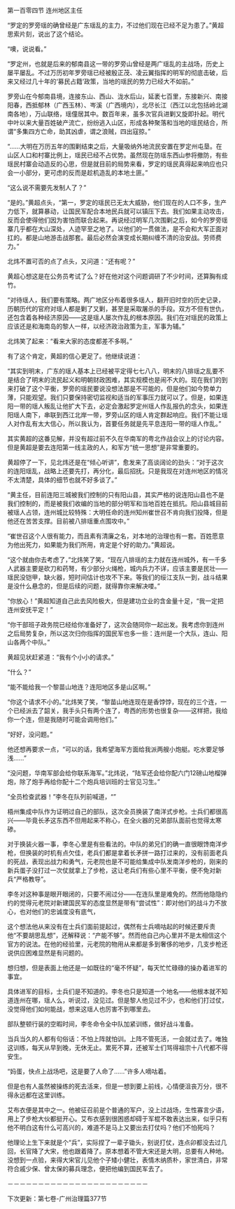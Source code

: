 

第一百零四节 连州地区主任

“罗定的罗旁瑶的确曾经是广东瑶乱的主力，不过他们现在已经不足为患了。”黄超思索片刻，说出了这个结论。

“噢，说说看。”

“罗定州，也就是后来的郁南县这一带的罗旁山曾经是两广瑶乱的主战场，历史上屡平屡乱。不过万历初年罗旁瑶已经被殷正茂、凌云翼指挥的明军的彻底击破，后来又经过几十年的‘募民占籍’政策，当地的瑶民的势力已经大不如前。”

罗旁山在今郁南县境，连接东山、西山、泷水后山，延袤七百里，东接新兴、南接阳春，西抵郁林（广西玉林）、岑溪（广西境内），北尽长江（西江以北包括岭北湖南各地），万山联络，瑶僮居其中。数百年来，虽多次官兵进剿又旋即扑起。明代中叶以来大量百姓破产流亡，纷纷逃入山区，形成各种聚落和当地的瑶民结合，所谓“多集四方亡命，助其凶虐，谓之浪贼，四出寇掠。”

“……大明在万历五年的围剿结束之后，大量吸纳外地流民安置在罗定州屯垦。在山区人口和村寨比例上，瑶民已经不占优势。虽然现在防瑶东西山参将撤防，有些瑶民村寨会动造反的心思，但是就目前的局势来看，罗定的瑶民真得起来响应也只会一小部分，更可虑的反而是趁机造乱的本地土匪。”

“这么说不需要先发制人了？”

“是的。”黄超点头，“第一，罗定的瑶民已无太大威胁，他们现在的人口不多，生产力低下，就算暴动，让国民军配合本地民兵就可以镇压下去。我们如果主动攻击，反而会使得他们因为害怕而联合起来。再说经过明军几次围剿之后，如今的罗旁瑶寨几乎都在大山深处，人迹罕至之地了。以他们的一贯做法，是不会和大军正面对扛的。都是山地游击战那套。最后必然会演变成长期纠缠不清的治安战。劳师费力。”

北炜不置可否的点了点头，又问道：“还有呢？”

黄超心想这是在公务员考试了么？好在他对这个问题调研了不少时间，还算胸有成竹。

“对待瑶人，我们要有策略。两广地区分布着很多瑶人，翻开旧时空的历史记录，历朝历代的官府对瑶人都是剿了又剿，甚至是采取屠杀的手段。双方不但有世仇，还包含着各种经济原因――这是瑶人屡次作乱的根本原因。我们在对瑶民的政策上应该还是和海南岛的黎人一样，以经济政治政策为主，军事为辅。”

北炜笑了起来：“看来大家的态度都差不多啊。”

有了这个肯定，黄超的信心更足了。他继续说道：

“其实到明末，广东的瑶人基本上已经被平定得七七八八，明末的八排瑶之乱要不是结合了明末的流民起义和明朝财政困难，其实规模也是闹不大的。现在我们的到来打破了这个平衡，罗旁的瑶民要说没想法那是不可能的，但是他们如今势单力薄，只能观望。我们只要保持密切监视和适当的军事压力就可以了。但是，如果连阳一带的瑶人叛乱让他扩大下去，必定会激起罗定州瑶人作乱报仇的念头，如果连阳瑶人南下，串联到西江北岸一带，罗旁山区的瑶人肯定群起响应。我们不能让瑶人对作乱有太大信心，所以我认为，首要任务就是先平息连阳一带的瑶人作乱。”

其实黄超的这番见解，并没有超过前不久在华南军的粤北作战会议上的讨论内容。但是黄超是要去连阳第一线主政的人，和军方“统一思想”是非常重要的。

黄超停了一下，见北炜还是在“倾心听讲”，愈发来了高谈阔论的劲头：“对于这次的连阳瑶乱，战略上还要先打，再分化，最后招抚。只是我现在对连州地区的情况不太清楚，具体的细节也就不好多谈了。”

“黄主任，目前连阳三城被我们控制的只有阳山县，其实严格的说连阳山县也不是我们控制的，而是被我们收编的当地的部分明军和当地百姓在抵抗。阳山县城目前被瑶人占领，连州城比较特殊：大明任命的连州知州崔世召不肯向我们投降，但是他还在苦苦支撑。目前被八排瑶重点围攻中。”

“崔世召这个人很有能力，而且素有清廉之名，对本地的治理也有一套。百姓愿意为他出死力，如果能为我们所用，肯定是个好的助力。”黄超说。

“这个就由你去考虑了，”北炜笑了笑，“现在八排瑶的主力就在连州城外，有一千多人武器主要是砍刀和药弩，有少部分火绳枪，城内兵力不详，应该主要是民壮――瑶民没铠甲，缺火器，短时间估计也攻不下来。等我们的绥江支队一到，战斗结果是没什么悬念的，但是后续的问题，就得靠你来解决喽。”

“你放心！”黄超知道自己此去风险极大，但是建功立业的含金量十足，“我一定把连州安抚平定！”

“你干部班子政务院已经给你准备好了，这次会随同你一起出发。我考虑你到连州之后局势复杂，所以这次归你指挥的国民军也多一些：连州是一个大队，连山、阳山各两个中队。”

黄超见状赶紧道：“我有个小小的请求。”

“什么？”

“能不能给我一个黎苗山地连？连阳地区多是山区啊。”

“你这个请求不小的。”北炜笑了笑，“黎苗山地连现在是香饽饽，现在的三个连，一个已经派去了韶关，我手头只有两个连了，粤西的形势也很复杂――这样把，我给你一个连，但是我随时可能会调用他们。”

“好好，没问题。”

他还想再要求一点，“可以的话，我希望海军方面给我派两艘小炮艇。吃水要足够浅……”

“没问题，华南军部会给你联系海军。”北炜说，“陆军还会给你配六门12磅山地榴弹炮，除了炮手再给你配十二个炮兵培训班的士官见习生。”

“全员检查武器！”李冬在队列前喊道，“”

梧州集成中队作为证明过自己的部队，这次全员换装了南洋式步枪。士兵们都很高兴――毕竟长矛这东西不但用起来不称心，在全火器的兄弟部队面前也觉得太寒碜。

对于换装火器一事，李冬心里是有些看法的。中队的弟兄们的确一直很眼馋南洋步枪，但换装的时机有点欠佳，老兵们都是拿着长矛拼一路打过来的，没有前面老兵的死战，表现出战力和勇气，元老院也是不可能给集成中队发南洋步枪的，刚来的新兵蛋子没打过一次仗就拿上了步枪，这让老兵们有些心里不平衡，便不免对新兵“严格教导”。

李冬对这种事是眼开眼闭的，只要不闹过分――在连队里是难免的。然而他隐隐约约的觉得元老院对新建国民军的态度显然是带有“尝试性”：即对他们的战斗力不放心，也对他们的忠诚度没有底气，

这个想法他从来没有在士兵们面前提起过，偶然有士兵嘀咕起的时候还要斥责他“不要胡思乱想”，还解释说：“产能不够”。然而他自己内心里并不是太相信这个官方的说法。在他的经验里，元老院的物用从来都是多到奢侈的地步，几支步枪还说供应困难显然是有问题的。

想归想，但是表面上他还是一如既往的“毫不怀疑”，每天忙忙碌碌的操办着进军的事宜。

具体进军的目标，士兵们是不知道的。李冬也只是知道一个地名――他根本就不知道连州在哪，瑶人么，听说过，没见过。但是黎人他见过不少，也和他们打过仗，没觉得他们如何能战，想来这瑶人也厉害不到哪里去。

部队整顿行装的空暇时间，李冬命令全中队加紧训练，做好战斗准备。

当兵当久的人都有句俗话：不怕上阵就怕训。上阵不管死活，一会就过去了。唯独这训练，每天从早到晚，无休无止。累死不算，还被军士们骂得祖宗十八代都不得安生。

“妈蛋，快点上战场吧，这是要了人命了……”许多人嘀咕着。

但是也有人虽然被操练的死去活来，但是一想到要上前线，心情便沮丧万分，很不得永远都在这里训练。

艾布衣便是其中之一。他被征召前是个普通的军户，没上过战场，生性寡言少语，用上了步枪大伙都挺开心。艾布衣感到很困惑却碍于军棍不敢表达出来，似乎只有他不明白这有什么可高兴的，难道不是马上又要出去打仗吗？他们不怕死吗？

他理论上生下来就是个“兵”，实际捏了一辈子锄头，别说打仗，连点卯都没去过几回，长官降了大宋，他也跟着降了。原本想着不管大宋还是大明，总要有人种地。没想到一点验，来得大宋官儿见他个子矮小健壮，表情木纳质朴，家世清白，非常符合戚少保、曾太保的募兵理念，便把他编到国民军去了。

－－－－－－－－－－－－－－－－－－－－－－－

下次更新：第七卷-广州治理篇377节

